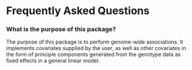 # Frequently Asked Questions

### What is the purpose of this package?
The purpose of this package is to perform genome-wide associations. It implements covariates supplied by the user, as well as other covariates in the form of principle components generated from the genotype data as fixed effects in a general linear model.  


